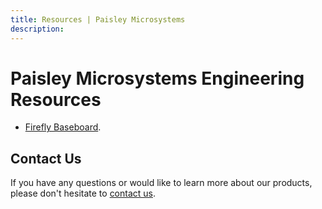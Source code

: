 ```yaml
---
title: Resources | Paisley Microsystems 
description: 
---
```


# Paisley Microsystems Engineering Resources

- [Firefly Baseboard](https://doces.paisleymicro.com/firefly/downloads).


## Contact Us

If you have any questions or would like to learn more about our products, please don't hesitate to [contact us](mailto:contact@paisleymicro.com).
